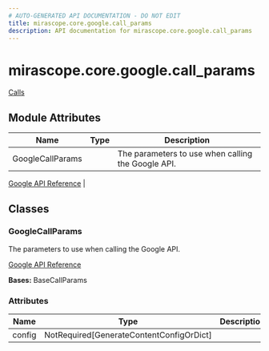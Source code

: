 ```yaml
---
# AUTO-GENERATED API DOCUMENTATION - DO NOT EDIT
title: mirascope.core.google.call_params
description: API documentation for mirascope.core.google.call_params
---
```


# mirascope.core.google.call_params

<ApiType type="Module" />

<Info title="Usage">

[Calls](/docs/mirascope/learn/calls#provider-specific-parameters)

</Info>

## Module Attributes

| Name | Type | Description |
| ---- | ---- | ----------- |
| GoogleCallParams |  | The parameters to use when calling the Google API.

[Google API Reference](https://ai.google.dev/google-api/docs/text-generation?lang=python) |

## Classes

### GoogleCallParams

<ApiType type="Class" />

The parameters to use when calling the Google API.

[Google API Reference](https://ai.google.dev/google-api/docs/text-generation?lang=python)

**Bases:** BaseCallParams

### Attributes

| Name | Type | Description |
| ---- | ---- | ----------- |
| config | NotRequired[GenerateContentConfigOrDict] |  |



